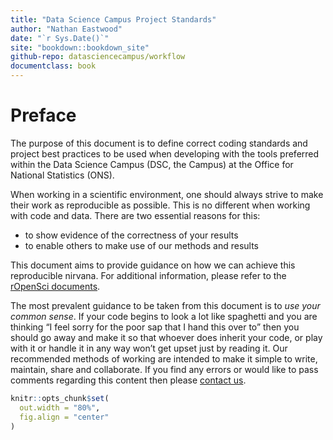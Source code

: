 ```yaml
--- 
title: "Data Science Campus Project Standards"
author: "Nathan Eastwood"
date: "`r Sys.Date()`"
site: "bookdown::bookdown_site"
github-repo: datasciencecampus/workflow
documentclass: book
---
```




# Preface {-}

The purpose of this document is to define correct coding standards and project best practices to be used when developing with the tools preferred within the Data Science Campus (DSC, the Campus) at the Office for National Statistics (ONS).


When working in a scientific environment, one should always strive to make their work as reproducible as possible. This is no different when working with code and data. There are two essential reasons for this:

* to show evidence of the correctness of your results
* to enable others to make use of our methods and results

This document aims to provide guidance on how we can achieve this reproducible nirvana. For additional information, please refer to the [rOpenSci documents](http://ropensci.github.io/reproducibility-guide/).




The most prevalent guidance to be taken from this document is to *use your common sense*. If your code begins to look a lot like spaghetti and you are thinking "I feel sorry for the poor sap that I hand this over to" then you should go away and make it so that whoever does inherit your code, or play with it or handle it in any way won't get upset just by reading it. Our recommended methods of working are intended to make it simple to write, maintain, share and collaborate. If you find any errors or would like to pass comments regarding this content then please [contact us](mailto:nathan.eastwood@ons.gov.uk).



```r
knitr::opts_chunk$set(
  out.width = "80%",
  fig.align = "center"
)
```
